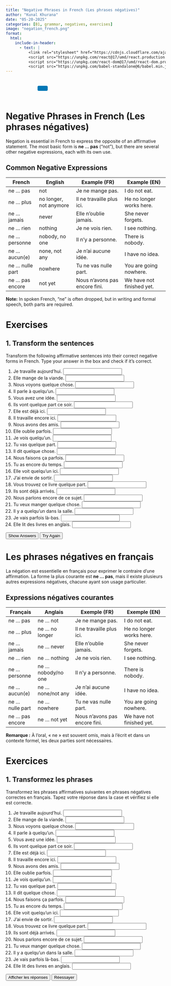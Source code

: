 ```yaml
---
title: "Negative Phrases in French (Les phrases négatives)"
author: "Kunal Khurana"
date: "05-20-2025"
categories: [B1, grammar, negatives, exercises]
image: "negation_french.png"
format:
  html:
    include-in-header:
      - text: |
          <link rel="stylesheet" href="https://cdnjs.cloudflare.com/ajax/libs/font-awesome/6.0.0/css/all.min.css">
          <script src="https://unpkg.com/react@17/umd/react.production.min.js"></script>
          <script src="https://unpkg.com/react-dom@17/umd/react-dom.production.min.js"></script>
          <script src="https://unpkg.com/babel-standalone@6/babel.min.js"></script>
---
```


::: {style="text-align: left; padding: 10px;"}
<a href="mailto:frenchwithkunal@gmail.com" target="_blank" style="margin: 0 10px; color: #000;"><i class="fas fa-envelope fa-lg"></i></a> <a href="https://www.instagram.com/frenchwithkunal" target="_blank" style="margin: 0 10px; color: #E1306C;"><i class="fab fa-instagram fa-lg"></i></a> <a href="https://frenchwithkunal.ca" target="_blank" style="margin: 0 10px; color: #0077b5;"><i class="fas fa-globe fa-lg"></i></a> <a href="https://whatsapp.com/channel/0029Vb57n2e7dmegpjYpyi3V" target="_blank" style="margin: 0 10px; color: #25D366;"><i class="fab fa-whatsapp fa-lg"></i></a> <button onclick="copyLink()" style="background-color: #0077b5; color: white; padding: 8px 16px; border: none; border-radius: 4px; cursor: pointer; margin-left: 10px;"> <i class="fas fa-copy"></i> </button> [Link copied!]{#copy-message style="margin-left: 10px; color: green; display: none;"}
:::

::: {#react-root}
:::

```{=html}
<script type="text/babel">
 const ProfilePage = () => {
  const { useState, useEffect } = React;
  const [redirectCounter, setRedirectCounter] = useState(4);
  const [isRedirecting, setIsRedirecting] = useState(false);

  const isFrench = document.documentElement.lang === "fr";

  const translations = {
    noAccess: isFrench 
      ? "Vous n'avez pas accès à cette page. Si vous pensez que vous avez accès, veuillez <a href='https://frenchwithkunal.ca/login.html'>vous connecter</a>."
      : "You don't have access to this page. If you think you have, kindly <a href='https://frenchwithkunal.ca/login.html'>login</a>.",
    subscribe: isFrench
      ? "Veuillez vous abonner pour obtenir l'accès."
      : "Please subscribe to gain access.",
    redirecting: isFrench
      ? `Redirection vers la page d'abonnement dans ${redirectCounter} secondes...`
      : `Redirecting to subscription page in ${redirectCounter} seconds...`
  };

  const refreshToken = async () => {
    const storedRefreshToken = localStorage.getItem("refreshToken");

    if (!storedRefreshToken) {
      window.location.href = "/login.html";
      return null;
    }

    try {
      const response = await fetch("https://frenchwithkunal-cdf6ea3f88ce.herokuapp.com/api/v1/auth/refresh-token", {
        method: "POST",
        headers: {
          "Content-Type": "application/json",
        },
        body: JSON.stringify({ refreshToken: storedRefreshToken }),
      });

      if (!response.ok) {
        localStorage.removeItem("accessToken");
        localStorage.removeItem("refreshToken");
        window.location.href = "/login.html";
        return null;
      }

      const data = await response.json();
      localStorage.setItem("accessToken", data.accessToken);
      return data.accessToken;
    } catch (error) {
      localStorage.removeItem("accessToken");
      localStorage.removeItem("refreshToken");
      window.location.href = "/login.html";
      return null;
    }
  };

  const fetchWithAuth = async (url, options = {}) => {
    let accessToken = localStorage.getItem("accessToken");

    options.headers = {
      ...options.headers,
      Authorization: `Bearer ${accessToken}`,
      "Content-Type": "application/json",
    };

    let response = await fetch(url, options);

    if (response.status === 401) {
      console.log("Access token expired, attempting to refresh...");

      // Refresh token
      accessToken = await refreshToken();

      if (!accessToken) return null;

      options.headers.Authorization = `Bearer ${accessToken}`;
      response = await fetch(url, options);
    }

    return response.json();
  };

  const showNoAccessMessage = () => {
    setIsRedirecting(true);
    
    const noAccessMessage = `
      <div style="text-align: center; padding: 20px;">
        <h2>${translations.noAccess}</h2>
        <p>${translations.subscribe}</p>
        <p>${translations.redirecting}</p>
      </div>
    `;
    document.body.innerHTML = noAccessMessage;
    
    // Start countdown and redirect
    const redirectInterval = setInterval(() => {
      setRedirectCounter((prev) => {
        const newCounter = prev - 1;
        if (newCounter <= 0) {
          clearInterval(redirectInterval);
          window.location.href = "https://learn.frenchwithkunal.ca/subscription";
        }
        
        // Update the countdown text
        const countdownElement = document.querySelector('p:last-child');
        if (countdownElement) {
          countdownElement.textContent = isFrench
            ? `Redirection vers la page d'abonnement dans ${newCounter} secondes...`
            : `Redirecting to subscription page in ${newCounter} seconds...`;
        }
        
        return newCounter;
      });
    }, 1000);
  };

  useEffect(() => {
    const storedToken = localStorage.getItem('accessToken');

    if(!storedToken) {
      showNoAccessMessage();
    } else {
      const fetchData = async() => {
        const data = await fetchWithAuth("https://frenchwithkunal-cdf6ea3f88ce.herokuapp.com/api/v1/auth/me", {
          method: "POST",
        });

        if (data && data.data && data.data.hasAccess) {
          console.log(data);
        } else {
          showNoAccessMessage();
        }
      };
      fetchData();
    }
  }, []);

  return (
    <div></div>
  );
};

ReactDOM.render(
  <ProfilePage />,
  document.getElementById('react-root')
);
 </script>
```

::: {.content-visible when-profile="english"}

# Negative Phrases in French (Les phrases négatives)

Negation is essential in French to express the opposite of an affirmative statement. The most basic form is **ne ... pas** ("not"), but there are several other negative expressions, each with its own use.

## Common Negative Expressions

| French             | English                | Example (FR)                  | Example (EN)               |
|--------------------|------------------------|-------------------------------|----------------------------|
| ne ... pas         | not                    | Je ne mange pas.              | I do not eat.              |
| ne ... plus        | no longer, not anymore | Il ne travaille plus ici.     | He no longer works here.   |
| ne ... jamais      | never                  | Elle n'oublie jamais.         | She never forgets.         |
| ne ... rien        | nothing                | Je ne vois rien.              | I see nothing.             |
| ne ... personne    | nobody, no one         | Il n'y a personne.            | There is nobody.           |
| ne ... aucun(e)    | none, not any          | Je n'ai aucune idée.          | I have no idea.            |
| ne ... nulle part  | nowhere                | Tu ne vas nulle part.         | You are going nowhere.     |
| ne ... pas encore  | not yet                | Nous n'avons pas encore fini. | We have not finished yet.  |

**Note:** In spoken French, "ne" is often dropped, but in writing and formal speech, both parts are required.



# Exercises

## 1. Transform the sentences

Transform the following affirmative sentences into their correct negative forms in French. Type your answer in the box and check if it's correct.

1. Je travaille aujourd'hui. <input type="text" placeholder="" oninput="checkAnswer(this, 'Je ne travaille pas aujourd\'hui.')"><span></span>
2. Elle mange de la viande. <input type="text" placeholder="" oninput="checkAnswer(this, 'Elle ne mange pas de viande.')"><span></span>
3. Nous voyons quelque chose. <input type="text" placeholder="" oninput="checkAnswer(this, 'Nous ne voyons rien.')"><span></span>
4. Il parle à quelqu'un. <input type="text" placeholder="" oninput="checkAnswer(this, 'Il ne parle à personne.')"><span></span>
5. Vous avez une idée. <input type="text" placeholder="" oninput="checkAnswer(this, 'Vous n\'avez aucune idée.')"><span></span>
6. Ils vont quelque part ce soir. <input type="text" placeholder="" oninput="checkAnswer(this, 'Ils ne vont nulle part ce soir.')"><span></span>
7. Elle est déjà ici. <input type="text" placeholder="" oninput="checkAnswer(this, 'Elle n\'est pas encore ici.')"><span></span>
8. Il travaille encore ici. <input type="text" placeholder="" oninput="checkAnswer(this, 'Il ne travaille plus ici.')"><span></span>
9. Nous avons des amis. <input type="text" placeholder="" oninput="checkAnswer(this, 'Nous n\'avons aucun ami.')"><span></span>
10. Elle oublie parfois. <input type="text" placeholder="" oninput="checkAnswer(this, 'Elle n\'oublie jamais.')"><span></span>
11. Je vois quelqu'un. <input type="text" placeholder="" oninput="checkAnswer(this, 'Je ne vois personne.')"><span></span>
12. Tu vas quelque part. <input type="text" placeholder="" oninput="checkAnswer(this, 'Tu ne vas nulle part.')"><span></span>
13. Il dit quelque chose. <input type="text" placeholder="" oninput="checkAnswer(this, 'Il ne dit rien.')"><span></span>
14. Nous faisons ça parfois. <input type="text" placeholder="" oninput="checkAnswer(this, 'Nous ne faisons jamais ça.')"><span></span>
15. Tu as encore du temps. <input type="text" placeholder="" oninput="checkAnswer(this, 'Tu n\'as plus de temps.')"><span></span>
16. Elle voit quelqu'un ici. <input type="text" placeholder="" oninput="checkAnswer(this, 'Elle ne voit personne ici.')"><span></span>
17. J'ai envie de sortir. <input type="text" placeholder="" oninput="checkAnswer(this, 'Je n\'ai aucune envie de sortir.')"><span></span>
18. Vous trouvez ce livre quelque part. <input type="text" placeholder="" oninput="checkAnswer(this, 'Vous ne trouvez nulle part ce livre.')"><span></span>
19. Ils sont déjà arrivés. <input type="text" placeholder="" oninput="checkAnswer(this, 'Ils ne sont pas encore arrivés.')"><span></span>
20. Nous parlons encore de ce sujet. <input type="text" placeholder="" oninput="checkAnswer(this, 'Nous ne parlons plus de ce sujet.')"><span></span>
21. Tu veux manger quelque chose. <input type="text" placeholder="" oninput="checkAnswer(this, 'Tu ne veux rien manger.')"><span></span>
22. Il y a quelqu'un dans la salle. <input type="text" placeholder="" oninput="checkAnswer(this, 'Il n\'y a personne dans la salle.')"><span></span>
23. Je vais parfois là-bas. <input type="text" placeholder="" oninput="checkAnswer(this, 'Je ne vais jamais là-bas.')"><span></span>
24. Elle lit des livres en anglais. <input type="text" placeholder="" oninput="checkAnswer(this, 'Elle ne lit aucun livre en anglais.')"><span></span>

<button onclick="showAnswers()">Show Answers</button>

<button onclick="refreshPage()">Try Again</button>

<script>
function checkAnswer(input, correctAnswer) {
        const span = input.nextElementSibling;
        if (input.value.trim().toLowerCase() === correctAnswer.toLowerCase()) {
                span.textContent = "✓ Correct";
                span.style.color = "green";
        } else {
                span.textContent = "";
        }
}

function showAnswers() {
        document.querySelectorAll('input[type="text"]').forEach(el => {
                const correct = el.getAttribute('oninput')?.match(/'([^']+)'/)?.[1];
                if (correct) {
                        const span = el.nextElementSibling;
                        span.textContent = `Réponse : ${correct}`;
                        span.style.color = "blue";
                }
        });
}

function refreshPage() {
        location.reload();
}
</script>

:::

::: {.content-visible when-profile="french"}
# Les phrases négatives en français

La négation est essentielle en français pour exprimer le contraire d’une affirmation. La forme la plus courante est **ne ... pas**, mais il existe plusieurs autres expressions négatives, chacune ayant son usage particulier.

## Expressions négatives courantes

| Français            | Anglais                  | Exemple (FR)                    | Exemple (EN)                  |
|---------------------|--------------------------|----------------------------------|-------------------------------|
| ne ... pas          | ne ... not               | Je ne mange pas.                 | I do not eat.                 |
| ne ... plus         | ne ... no longer         | Il ne travaille plus ici.        | He no longer works here.      |
| ne ... jamais       | ne ... never             | Elle n'oublie jamais.            | She never forgets.            |
| ne ... rien         | ne ... nothing           | Je ne vois rien.                 | I see nothing.                |
| ne ... personne     | ne ... nobody/no one     | Il n'y a personne.               | There is nobody.              |
| ne ... aucun(e)     | ne ... none/not any      | Je n'ai aucune idée.             | I have no idea.               |
| ne ... nulle part   | ne ... nowhere           | Tu ne vas nulle part.            | You are going nowhere.        |
| ne ... pas encore   | ne ... not yet           | Nous n'avons pas encore fini.    | We have not finished yet.     |

**Remarque :** À l’oral, « ne » est souvent omis, mais à l’écrit et dans un contexte formel, les deux parties sont nécessaires.

# Exercices

## 1. Transformez les phrases

Transformez les phrases affirmatives suivantes en phrases négatives correctes en français. Tapez votre réponse dans la case et vérifiez si elle est correcte.

1. Je travaille aujourd'hui. <input type="text" placeholder="" oninput="checkAnswer(this, 'Je ne travaille pas aujourd\'hui.')"><span></span>
2. Elle mange de la viande. <input type="text" placeholder="" oninput="checkAnswer(this, 'Elle ne mange pas de viande.')"><span></span>
3. Nous voyons quelque chose. <input type="text" placeholder="" oninput="checkAnswer(this, 'Nous ne voyons rien.')"><span></span>
4. Il parle à quelqu'un. <input type="text" placeholder="" oninput="checkAnswer(this, 'Il ne parle à personne.')"><span></span>
5. Vous avez une idée. <input type="text" placeholder="" oninput="checkAnswer(this, 'Vous n\'avez aucune idée.')"><span></span>
6. Ils vont quelque part ce soir. <input type="text" placeholder="" oninput="checkAnswer(this, 'Ils ne vont nulle part ce soir.')"><span></span>
7. Elle est déjà ici. <input type="text" placeholder="" oninput="checkAnswer(this, 'Elle n\'est pas encore ici.')"><span></span>
8. Il travaille encore ici. <input type="text" placeholder="" oninput="checkAnswer(this, 'Il ne travaille plus ici.')"><span></span>
9. Nous avons des amis. <input type="text" placeholder="" oninput="checkAnswer(this, 'Nous n\'avons aucun ami.')"><span></span>
10. Elle oublie parfois. <input type="text" placeholder="" oninput="checkAnswer(this, 'Elle n\'oublie jamais.')"><span></span>
11. Je vois quelqu'un. <input type="text" placeholder="" oninput="checkAnswer(this, 'Je ne vois personne.')"><span></span>
12. Tu vas quelque part. <input type="text" placeholder="" oninput="checkAnswer(this, 'Tu ne vas nulle part.')"><span></span>
13. Il dit quelque chose. <input type="text" placeholder="" oninput="checkAnswer(this, 'Il ne dit rien.')"><span></span>
14. Nous faisons ça parfois. <input type="text" placeholder="" oninput="checkAnswer(this, 'Nous ne faisons jamais ça.')"><span></span>
15. Tu as encore du temps. <input type="text" placeholder="" oninput="checkAnswer(this, 'Tu n\'as plus de temps.')"><span></span>
16. Elle voit quelqu'un ici. <input type="text" placeholder="" oninput="checkAnswer(this, 'Elle ne voit personne ici.')"><span></span>
17. J'ai envie de sortir. <input type="text" placeholder="" oninput="checkAnswer(this, 'Je n\'ai aucune envie de sortir.')"><span></span>
18. Vous trouvez ce livre quelque part. <input type="text" placeholder="" oninput="checkAnswer(this, 'Vous ne trouvez nulle part ce livre.')"><span></span>
19. Ils sont déjà arrivés. <input type="text" placeholder="" oninput="checkAnswer(this, 'Ils ne sont pas encore arrivés.')"><span></span>
20. Nous parlons encore de ce sujet. <input type="text" placeholder="" oninput="checkAnswer(this, 'Nous ne parlons plus de ce sujet.')"><span></span>
21. Tu veux manger quelque chose. <input type="text" placeholder="" oninput="checkAnswer(this, 'Tu ne veux rien manger.')"><span></span>
22. Il y a quelqu'un dans la salle. <input type="text" placeholder="" oninput="checkAnswer(this, 'Il n\'y a personne dans la salle.')"><span></span>
23. Je vais parfois là-bas. <input type="text" placeholder="" oninput="checkAnswer(this, 'Je ne vais jamais là-bas.')"><span></span>
24. Elle lit des livres en anglais. <input type="text" placeholder="" oninput="checkAnswer(this, 'Elle ne lit aucun livre en anglais.')"><span></span>

<button onclick="showAnswers()">Afficher les réponses</button>
<button onclick="refreshPage()">Réessayer</button>

<script>
function checkAnswer(input, correctAnswer) {
        const span = input.nextElementSibling;
        if (input.value.trim().toLowerCase() === correctAnswer.toLowerCase()) {
                span.textContent = "✓ Correct";
                span.style.color = "green";
        } else {
                span.textContent = "";
        }
}

function showAnswers() {
        document.querySelectorAll('input[type="text"]').forEach(el => {
                const correct = el.getAttribute('oninput')?.match(/'([^']+)'/)?.[1];
                if (correct) {
                        const span = el.nextElementSibling;
                        span.textContent = `Réponse : ${correct}`;
                        span.style.color = "blue";
                }
        });
}

function refreshPage() {
        location.reload();
}
</script>


:::